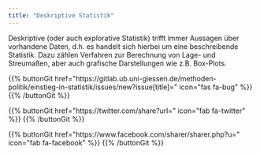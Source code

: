 ```yaml
---
title: "Deskriptive Statistik"
---
```


Deskriptive (oder auch explorative Statistik) trifft immer Aussagen über vorhandene Daten, d.h. es handelt sich hierbei um eine beschreibende Statistik. Dazu zählen Verfahren zur Berechnung von Lage- und Streumaßen, aber auch grafische Darstellungen wie z.B. Box-Plots.

{{% buttonGit href=\"https\:\/\/gitlab.ub.uni-giessen.de\/methoden-politik\/einstieg-in-statistik\/issues\/new?issue[title]=\" icon=\"fas fa-bug\" %}} {{% /buttonGit %}} 

{{% buttonGit href=\"https\:\/\/twitter.com\/share?url=\" icon=\"fab fa-twitter\" %}} {{% /buttonGit %}}

{{% buttonGit href=\"https\:\/\/www.facebook.com\/sharer\/sharer.php?u=\" icon=\"fab fa-facebook\" %}} {{% /buttonGit %}}
